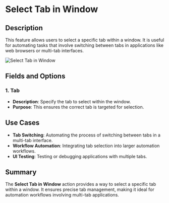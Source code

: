 # Select Tab in Window  

## Description

This feature allows users to select a specific tab within a window. It is useful for automating tasks that involve switching between tabs in applications like web browsers or multi-tab interfaces.  

![Select Tab in Window](../../assets/ui-automation/select-tab-in-window.png)  

## Fields and Options  

### 1. **Tab** 

- **Description**: Specify the tab to select within the window.  
- **Purpose**: This ensures the correct tab is targeted for selection.

## Use Cases

- **Tab Switching**: Automating the process of switching between tabs in a multi-tab interface.  
- **Workflow Automation**: Integrating tab selection into larger automation workflows.  
- **UI Testing**: Testing or debugging applications with multiple tabs.  

## Summary

The **Select Tab in Window** action provides a way to select a specific tab within a window. It ensures precise tab management, making it ideal for automation workflows involving multi-tab applications.